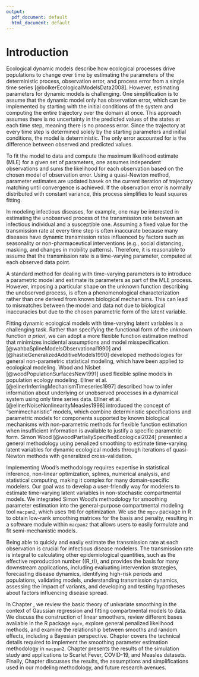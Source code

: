 ```yaml
---
output:
  pdf_document: default
  html_document: default
---
```


# Introduction

Ecological dynamic models describe how ecological processes drive populations to change over time by estimating the parameters of the deterministic process, observation error, and process error from a single time series [@bolkerEcologicalModelsData2008]. However, estimating parameters for dynamic models is challenging. One simplification is to assume that the dynamic model only has observation error, which can be implemented by starting with the initial conditions of the system and computing the entire trajectory over the domain at once. This approach assumes there is no uncertainty in the predicted values of the states at each time step, meaning there is no process error. Since the trajectory at every time step is determined solely by the starting parameters and initial conditions, the model is deterministic. The only error accounted for is the difference between observed and predicted values.

To fit the model to data and compute the maximum likelihood estimate (MLE) for a given set of parameters, one assumes independent observations and sums the likelihood for each observation based on the chosen model of observation error. Using a quasi-Newton method, parameter estimates are updated basek on the current iteration of trajectory matching until convergence is achieved. If the observation error is normally distributed with constant variance, this process simplifies to least squares fitting.

In modeling infectious diseases, for example, one may be interested in estimating the unobserved process of the transmission rate between an infectious individual and a susceptible one. Assuming a fixed value for the transmission rate at every time step is often inaccurate because many diseases have dynamic transmission rates influenced by factors such as seasonality or non-pharmaceutical interventions (e.g., social distancing, masking, and changes in mobility patterns). Therefore, it is reasonable to assume that the transmission rate is a time-varying parameter, computed at each observed data point.

A standard method for dealing with time-varying parameters is to introduce a parametric model and estimate its parameters as part of the MLE process. However, imposing a particular shape on the unknown function describing the unobserved process, is often a phenomenological characterization rather than one derived from known biological mechanisms. This can lead to mismatches between the model and data not due to biological inaccuracies but due to the chosen parametric form of the latent variable.

Fitting dynamic ecological models with time-varying latent variables is a challenging task. Rather than specifying the functional form of the unknown function _a priori_, we can adopt a more flexible function estimation method that minimizes incidental assumptions and model misspecification. [@wahbaSplineModelsObservational1990] and [@hastieGeneralizedAdditiveModels1990] developed methodologies for general non-parametric statistical modeling, which have been applied to ecological modeling. Wood and Nisbet [@woodPopulationSurfacesNew1991] used flexible spline models in population ecology modeling. Ellner et al. [@ellnerInferringMechanismTimeseries1997] described how to infer information about underlying or unobserved processes in a dynamical system using only time series data. Ellner et al. [@ellnerNoiseNonlinearityMeasles1998] introduced the concept of "semimechanistic" models, which combine deterministic specifications and parametric models for components supported by known biological mechanisms with non-parametric methods for flexible function estimation when insufficient information is available to justify a specific parametric form. Simon Wood [@woodPartiallySpecifiedEcological2024] presented a general methodology using penalized smoothing to estimate time-varying latent variables for dynamic ecological models through iterations of quasi-Newton methods with generalized cross-validation.

Implementing Wood's methodology requires expertise in statistical inference, non-linear optimization, splines, numerical analysis, and statistical computing, making it complex for many domain-specific modelers. Our goal was to develop a user-friendly way for modelers to estimate time-varying latent variables in non-stochastic compartmental models. We integrated Simon Wood's methodology for smoothing parameter estimation into the general-purpose compartmental modeling tool `macpan2`, which uses `TMB` for optimization. We use the `mgcv` package in R to obtain low-rank smoothing matrices for the basis and penalty, resulting in a software module within `macpan2` that allows users to easily formulate and fit semi-mechanistic models. 

Being able to quickly and easily estimate the transmission rate at each observation is crucial for infectious disease modelers. The transmission rate is integral to calculating other epidemiological quantities, such as the effective reproduction number (\(R_t\)), and provides the basis for many downstream applications, including evaluating intervention strategies, forecasting disease dynamics, identifying high-risk periods and populations, validating models, understanding transmission dynamics, assessing the impact of variants, and developing and testing hypotheses about factors influencing disease spread.

In Chapter \ref{Background}, we review the basic theory of univariate smoothing in the context of Gaussian regression and fitting compartmental models to data. We discuss the construction of linear smoothers, review different bases available in the R package `mgcv`, explore general penalized likelihood methods, and examine the relationship between smooths and random effects, including a Bayesian perspective. Chapter \ref{Materials-and-methods} covers the technical details required to implement the smoothing parameter estimation methodology in `macpan2`. Chapter \ref{Results} presents the results of the simulation study and applications to Scarlet Fever, COVID-19, and Measles datasets. Finally, Chapter \ref{Discussion} discusses the results, the assumptions and simplifications used in our modeling methodology, and future research avenues.

